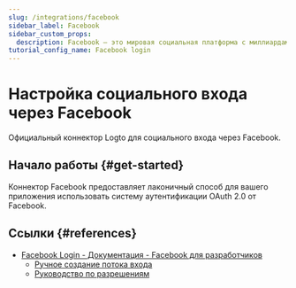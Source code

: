 ```yaml
---
slug: /integrations/facebook
sidebar_label: Facebook
sidebar_custom_props:
  description: Facebook — это мировая социальная платформа с миллиардами пользователей.
tutorial_config_name: Facebook login
---
```




# Настройка социального входа через Facebook

Официальный коннектор Logto для социального входа через Facebook.

<GuideTip />

## Начало работы \{#get-started}

Коннектор Facebook предоставляет лаконичный способ для вашего приложения использовать систему аутентификации OAuth 2.0 от Facebook.

<Integration />

## Ссылки \{#references}

- [Facebook Login - Документация - Facebook для разработчиков](https://developers.facebook.com/docs/facebook-login/)
  - [Ручное создание потока входа](https://developers.facebook.com/docs/facebook-login/guides/advanced/manual-flow/)
  - [Руководство по разрешениям](https://developers.facebook.com/docs/facebook-login/guides/permissions)
